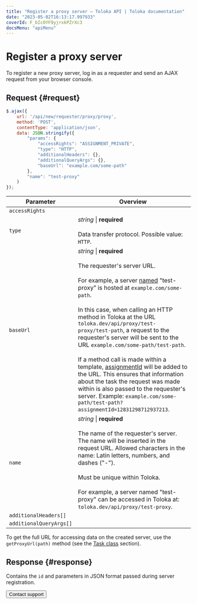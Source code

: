 ```yaml
---
title: "Register a proxy server — Toloka API | Toloka documentation"
date: "2023-05-02T16:13:17.997933"
coverId: F_bIcOYF9yjrxkPZrXc3
docsMenu: "apiMenu"
---
```



# Register a proxy server

To register a new proxy server, log in as a requester and send an AJAX request from your browser console.

## Request {#request}

```js
$.ajax({
    url: '/api/new/requester/proxy/proxy',
    method: 'POST',
    contentType: 'application/json',
    data: JSON.stringify({
        "params": {
            "accessRights": "ASSIGNMENT_PRIVATE",
            "type": "HTTP",
            "additionalHeaders": {},
            "additionalQueryArgs": {},
            "baseUrl": "example.com/some-path"
        },
        "name": "test-proxy"
    )
});
```

Parameter | Overview
----- | -----
`accessRights` | <HttpproxyRegistrationTable1/>
`type` | _string_ \| **required**<br/><br/>Data transfer protocol. Possible value: `HTTP`.
`baseUrl` | _string_ \| **required**<br/><br/>The requester's server URL.<br/><br/>For example, a server [named](#name) "test-proxy" is hosted at `example.com/some-path`.<br/><br/>In this case, when calling an HTTP method in Toloka at the URL `toloka.dev/api/proxy/test-proxy/test-path`, a request to the requester's server will be sent to the URL `example.com/some-path/test-path`.<br/><br/>If a method call is made within a template, [assignmentId](#assignmentId) will be added to the URL. This ensures that information about the task the request was made within is also passed to the requester's server. Example: `example.com/some-path/test-path?assignmentId=12831298712937213`.
`name` | _string_ \| **required**<br/><br/>The name of the requester's server. The name will be inserted in the request URL. Allowed characters in the name: Latin letters, numbers, and dashes ("-").<br/><br/>Must be unique within Toloka.<br/><br/>For example, a server named "test-proxy" can be accessed in Toloka at: `toloka.dev/api/proxy/test-proxy`.
`additionalHeaders[]` | <HttpproxyRegistrationTable2/>
`additionalQueryArgs[]` | <HttpproxyRegistrationTable3/>

<Note mode="note" title="Note">

To get the full URL for accessing data on the created server, use the `getProxyUrl(path)` method (see the [Task class](/docs/guide/js/task) section).

</Note>

## Response {#response}

Contains the `id` and parameters in JSON format passed during server registration.

<Button themeColor="light" view="default" size="l" type="link" url="/docs/guide/troubleshooting/support?form-source=api-httpproxy-registration">Contact support</Button>